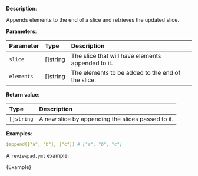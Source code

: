 
**Description**:

Appends elements to the end of a slice and retrieves the updated slice.

**Parameters**:

| Parameter  | Type      | Description                                       |
| :--------- | :-------- | :------------------------------------------------ |
| `slice`    | \[]string | The slice that will have elements appended to it. |
| `elements` | \[]string | The elements to be added to the end of the slice. |

**Return value**:

| Type       | Description                                       |
| :--------- | :------------------------------------------------ |
| `[]string` | A new slice by appending the slices passed to it. |

**Examples**:

```yml
$append(["a", "b"], ["c"]) # ["a", "b", "c"]
```

A `reviewpad.yml` example:

<CodeBlock language="yml">{Example}</CodeBlock>
